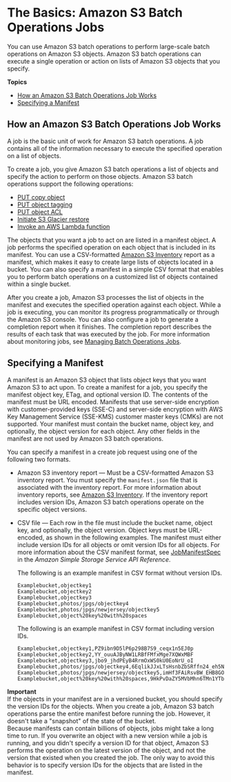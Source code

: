 # The Basics: Amazon S3 Batch Operations Jobs<a name="batch-ops-basics"></a>

You can use Amazon S3 batch operations to perform large\-scale batch operations on Amazon S3 objects\. Amazon S3 batch operations can execute a single operation or action on lists of Amazon S3 objects that you specify\. 

**Topics**
+ [How an Amazon S3 Batch Operations Job Works](#batch-ops-basics-how-it-works)
+ [Specifying a Manifest](#specify-batchjob-manifest)

## How an Amazon S3 Batch Operations Job Works<a name="batch-ops-basics-how-it-works"></a>

A job is the basic unit of work for Amazon S3 batch operations\. A job contains all of the information necessary to execute the specified operation on a list of objects\.

To create a job, you give Amazon S3 batch operations a list of objects and specify the action to perform on those objects\. Amazon S3 batch operations support the following operations:
+ [PUT copy object](https://docs.aws.amazon.com/AmazonS3/latest/API/RESTObjectCOPY.html)
+ [PUT object tagging](https://docs.aws.amazon.com/AmazonS3/latest/API/RESTObjectPUTtagging.html)
+ [PUT object ACL](https://docs.aws.amazon.com/AmazonS3/latest/API/RESTObjectPUTacl.html)
+ [Initiate S3 Glacier restore](https://docs.aws.amazon.com/AmazonS3/latest/API/RESTObjectPOSTrestore.html)
+ [Invoke an AWS Lambda function](https://docs.aws.amazon.com/lambda/latest/dg/API_Invoke.html)

The objects that you want a job to act on are listed in a manifest object\. A job performs the specified operation on each object that is included in its manifest\. You can use a CSV\-formatted [ Amazon S3 Inventory](storage-inventory.md) report as a manifest, which makes it easy to create large lists of objects located in a bucket\. You can also specify a manifest in a simple CSV format that enables you to perform batch operations on a customized list of objects contained within a single bucket\. 

After you create a job, Amazon S3 processes the list of objects in the manifest and executes the specified operation against each object\. While a job is executing, you can monitor its progress programmatically or through the Amazon S3 console\. You can also configure a job to generate a completion report when it finishes\. The completion report describes the results of each task that was executed by the job\. For more information about monitoring jobs, see [Managing Batch Operations Jobs](batch-ops-managing-jobs.md)\.

## Specifying a Manifest<a name="specify-batchjob-manifest"></a>

 A manifest is an Amazon S3 object that lists object keys that you want Amazon S3 to act upon\. To create a manifest for a job, you specify the manifest object key, ETag, and optional version ID\. The contents of the manifest must be URL encoded\. Manifests that use server\-side encryption with customer\-provided keys \(SSE\-C\) and server\-side encryption with AWS Key Management Service \(SSE\-KMS\) customer master keys \(CMKs\) are not supported\. Your manifest must contain the bucket name, object key, and optionally, the object version for each object\. Any other fields in the manifest are not used by Amazon S3 batch operations\. 

You can specify a manifest in a create job request using one of the following two formats\.
+ Amazon S3 inventory report — Must be a CSV\-formatted Amazon S3 inventory report\. You must specify the `manifest.json` file that is associated with the inventory report\. For more information about inventory reports, see [ Amazon S3 Inventory](storage-inventory.md)\. If the inventory report includes version IDs, Amazon S3 batch operations operate on the specific object versions\.
+ CSV file — Each row in the file must include the bucket name, object key, and optionally, the object version\. Object keys must be URL\-encoded, as shown in the following examples\. The manifest must either include version IDs for all objects or omit version IDs for all objects\. For more information about the CSV manifest format, see [JobManifestSpec](https://docs.aws.amazon.com/AmazonS3/latest/API/API_control_JobManifestSpec.html) in the *Amazon Simple Storage Service API Reference*\.

  The following is an example manifest in CSV format without version IDs\.

  ```
  Examplebucket,objectkey1
  Examplebucket,objectkey2
  Examplebucket,objectkey3
  Examplebucket,photos/jpgs/objectkey4
  Examplebucket,photos/jpgs/newjersey/objectkey5
  Examplebucket,object%20key%20with%20spaces
  ```

  The following is an example manifest in CSV format including version IDs\.

  ```
  Examplebucket,objectkey1,PZ9ibn9D5lP6p298B7S9_ceqx1n5EJ0p
  Examplebucket,objectkey2,YY_ouuAJByNW1LRBfFMfxMge7XQWxMBF
  Examplebucket,objectkey3,jbo9_jhdPEyB4RrmOxWS0kU0EoNrU_oI
  Examplebucket,photos/jpgs/objectkey4,6EqlikJJxLTsHsnbZbSRffn24_eh5Ny4
  Examplebucket,photos/jpgs/newjersey/objectkey5,imHf3FAiRsvBW_EHB8GOu.NHunHO1gVs
  Examplebucket,object%20key%20with%20spaces,9HkPvDaZY5MVbMhn6TMn1YTb5ArQAo3w
  ```

**Important**  
If the objects in your manifest are in a versioned bucket, you should specify the version IDs for the objects\. When you create a job, Amazon S3 batch operations parse the entire manifest before running the job\. However, it doesn't take a "snapshot" of the state of the bucket\.   
Because manifests can contain billions of objects, jobs might take a long time to run\. If you overwrite an object with a new version while a job is running, and you didn't specify a version ID for that object, Amazon S3 performs the operation on the latest version of the object, and not the version that existed when you created the job\. The only way to avoid this behavior is to specify version IDs for the objects that are listed in the manifest\. 